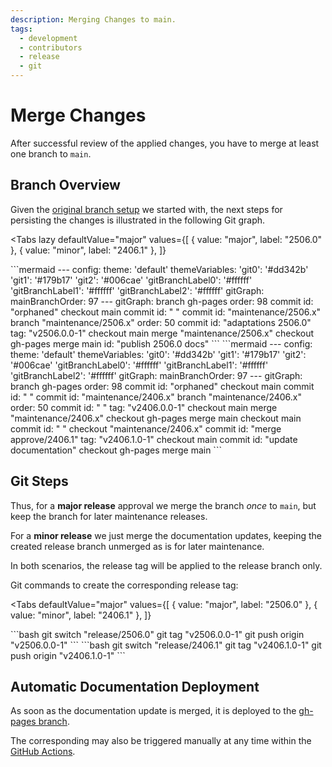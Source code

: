 ```yaml
---
description: Merging Changes to main.
tags:
  - development
  - contributors
  - release
  - git
---
```



# Merge Changes

After successful review of the applied changes, you have to merge at least one
branch to `main`.

## Branch Overview

Given the
[original branch setup](./01-create-branch.mdx) we started with, the next
steps for persisting the changes is illustrated in the following Git graph.

<Tabs
  lazy
  defaultValue="major"
  values={[
    { value: "major", label: "2506.0" },
    { value: "minor", label: "2406.1" },
  ]}
>
<TabItem value="major">
```mermaid
---
config:
  theme: 'default'
  themeVariables:
      'git0': '#dd342b'
      'git1': '#179b17'
      'git2': '#006cae'
      'gitBranchLabel0': '#ffffff'
      'gitBranchLabel1': '#ffffff'
      'gitBranchLabel2': '#ffffff'
  gitGraph:
    mainBranchOrder: 97
---
gitGraph:
  branch gh-pages order: 98
  commit id: "orphaned"
  checkout main
  commit id: " "
  commit id: "maintenance/2506.x"
  branch "maintenance/2506.x" order: 50
  commit id: "adaptations 2506.0" tag: "v2506.0.0-1"
  checkout main
  merge "maintenance/2506.x"
  checkout gh-pages
  merge main id: "publish 2506.0 docs"
```
</TabItem>
<TabItem value="minor">
```mermaid
---
config:
  theme: 'default'
  themeVariables:
      'git0': '#dd342b'
      'git1': '#179b17'
      'git2': '#006cae'
      'gitBranchLabel0': '#ffffff'
      'gitBranchLabel1': '#ffffff'
      'gitBranchLabel2': '#ffffff'
  gitGraph:
    mainBranchOrder: 97
---
gitGraph:
  branch gh-pages order: 98
  commit id: "orphaned"
  checkout main
  commit id: " "
  commit id: "maintenance/2406.x"
  branch "maintenance/2406.x" order: 50
  commit id: "  " tag: "v2406.0.0-1"
  checkout main
  merge "maintenance/2406.x"
  checkout gh-pages
  merge main
  checkout main
  commit id: "   "
  checkout "maintenance/2406.x"
  commit id: "merge approve/2406.1" tag: "v2406.1.0-1"
  checkout main
  commit id: "update documentation"
  checkout gh-pages
  merge main
```
</TabItem>
</Tabs>

## Git Steps

Thus, for a **major release** approval we merge the branch _once_ to `main`,
but keep the branch for later maintenance releases.

For a **minor release** we just merge the documentation updates, keeping the
created release branch unmerged as is for later maintenance.

In both scenarios, the release tag will be applied to the release branch only.

Git commands to create the corresponding release tag:

<Tabs
  defaultValue="major"
  values={[
    { value: "major", label: "2506.0" },
    { value: "minor", label: "2406.1" },
  ]}
>
<TabItem value="major">
```bash
git switch "release/2506.0"
git tag "v2506.0.0-1"
git push origin "v2506.0.0-1"
```
</TabItem>
<TabItem value="minor">
```bash
git switch "release/2406.1"
git tag "v2406.1.0-1"
git push origin "v2406.1.0-1"
```
</TabItem>
</Tabs>

## Automatic Documentation Deployment

As soon as the documentation update is merged, it is deployed to the
[gh-pages branch](https://github.com/CoreMedia/coremedia-globallink-connect-integration/tree/gh-pages).

The corresponding
<RepositoryLink path=".github/workflows" title="workflows"/> may also be
triggered manually at any time within the
[GitHub Actions](https://github.com/CoreMedia/coremedia-globallink-connect-integration/actions).
